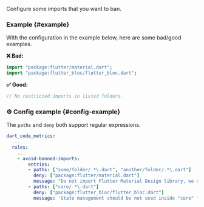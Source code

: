 
<RuleDetails version="4.16.0" severity="warning" hasConfig />

Configure some imports that you want to ban.

### Example {#example}

With the configuration in the example below, here are some bad/good examples.

**❌ Bad:**

```dart
import "package:flutter/material.dart";
import "package:flutter_bloc/flutter_bloc.dart";
```

**✅ Good:**

```dart
// No restricted imports in listed folders.
```

### ⚙️ Config example {#config-example}

The `paths` and `deny` both support regular expressions.

```yaml
dart_code_metrics:
  ...
  rules:
    ...
    - avoid-banned-imports:
        entries:
        - paths: ["some/folder/.*\.dart", "another/folder/.*\.dart"]
          deny: ["package:flutter/material.dart"]
          message: "Do not import Flutter Material Design library, we should not depend on it!"
        - paths: ["core/.*\.dart"]
          deny: ["package:flutter_bloc/flutter_bloc.dart"]
          message: 'State management should be not used inside "core" folder.'
```
